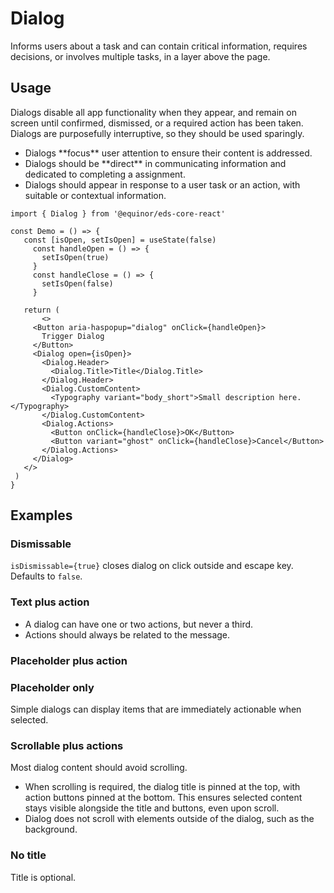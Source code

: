 
# Dialog

Informs users about a task and can contain critical information, requires decisions, or involves multiple tasks, in a layer above the page.

<Links 
    ariaUrl="https://www.w3.org/WAI/ARIA/apg/patterns/dialogmodal/"
    figmaUrl="https://www.figma.com/file/0bGXR2sCwMVSDNyyzu5BXrO5/UI%E2%80%94User-Interface?node-id=17620%3A721"
    documentationUrl="https://eds.equinor.com/0b0c666ab/p/059c0e-dialog/b/087c3e"
    sourceUrl="https://github.com/equinor/design-system/blob/develop/packages/eds-core-react/src/components/Dialog/Dialog.tsx"
    npmUrl="https://www.npmjs.com/package/@equinor/eds-core-react"
/>

<Primary />
<PropsTable />

## Usage

Dialogs disable all app functionality when they appear, and remain on screen until confirmed, dismissed, or a required action has been taken.
Dialogs are purposefully interruptive, so they should be used sparingly.

<ul>
    <li>Dialogs **focus** user attention to ensure their content is addressed.</li>
    <li>Dialogs should be **direct** in communicating information and dedicated to completing a assignment.</li>
    <li>Dialogs should appear in response to a user task or an action, with suitable or contextual information.</li>
</ul>

 ```tsx
import { Dialog } from '@equinor/eds-core-react'

const Demo = () => {
    const [isOpen, setIsOpen] = useState(false)
      const handleOpen = () => {
        setIsOpen(true)
      }
      const handleClose = () => {
        setIsOpen(false)
      }

    return (
        <>
      <Button aria-haspopup="dialog" onClick={handleOpen}>
        Trigger Dialog
      </Button>
      <Dialog open={isOpen}>
        <Dialog.Header>
          <Dialog.Title>Title</Dialog.Title>
        </Dialog.Header>
        <Dialog.CustomContent>
          <Typography variant="body_short">Small description here.</Typography>
        </Dialog.CustomContent>
        <Dialog.Actions>
          <Button onClick={handleClose}>OK</Button>
          <Button variant="ghost" onClick={handleClose}>Cancel</Button>
        </Dialog.Actions>
      </Dialog>
    </>
  )
}
```

## Examples

### Dismissable

`isDismissable={true}` closes dialog on click outside and escape key. Defaults to `false`.

<Canvas of={ComponentStories.Dismissable} />

### Text plus action

<ul>
    <li> A dialog can have one or two actions, but never a third.</li>
    <li>Actions should always be related to the message. </li>
</ul>

<Canvas of={ComponentStories.TextPlusAction} />

### Placeholder plus action

<Canvas of={ComponentStories.PlaceholderPlusAction} />

### Placeholder only

Simple dialogs can display items that are immediately actionable when selected.

<Canvas of={ComponentStories.PlaceholderOnly} />

### Scrollable plus actions

Most dialog content should avoid scrolling.
<ul>
    <li> When scrolling is required, the dialog title is pinned at the top, 
         with action buttons pinned at the bottom. This ensures selected content stays visible alongside the title and buttons, 
         even upon scroll.</li>
    <li>Dialog does not scroll with elements outside of the dialog, such as the background.</li>
</ul>

<Canvas of={ComponentStories.ScrollablePlusActions} />

### No title

Title is optional.

<Canvas of={ComponentStories.NoTitle} />

